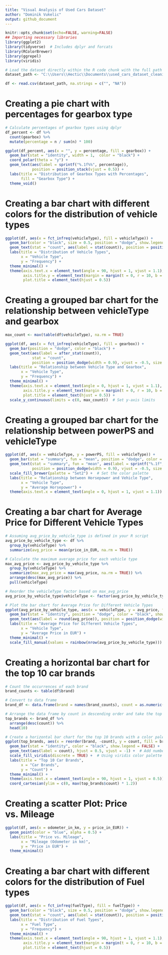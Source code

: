 ```yaml
---
title: "Visual Analysis of Used Cars Dataset"
author: "Dominik Vukelic"
output: github_document
---
```


```r
knitr::opts_chunk$set(echo=FALSE, warning=FALSE)
## Importing necessary libraries
library(ggplot2)
library(tidyverse)  # Includes dplyr and forcats
library(RColorBrewer)
library(ggrepel)
library(viridis)
```

```r
# Load the dataset directly within the R code chunk with the full path
dataset_path <- "C:\\Users\\Hectic\\Documents\\used_cars_dataset_cleaning\\cleaned starting file\\cleaned_autos.csv"

df <- read.csv(dataset_path, na.strings = c("", "NA"))
```

# Creating a pie chart with percentages for gearbox type

```r
# Calculate percentages of gearbox types using dplyr
df_percent <- df %>%
  count(gearbox) %>%
  mutate(percentage = n / sum(n) * 100)

ggplot(df_percent, aes(x = "", y = percentage, fill = gearbox)) +
  geom_bar(stat = "identity", width = 1,  color = "black") +
  coord_polar(theta = "y") +
  geom_text(aes(label = sprintf("%.1f%%", percentage)),
            position = position_stack(vjust = 0.5)) +
  labs(title = "Distribution of Gearbox Types with Percentages",
       fill = "Gearbox Type") +
  theme_void()
```

# Creating a bar chart with different colors for the distribution of vehicle types

```r
ggplot(df, aes(x = fct_infreq(vehicleType), fill = vehicleType)) +
  geom_bar(color = "black", size = 0.5, position = "dodge", show.legend = FALSE) +
  geom_text(stat = "count", aes(label = stat(count)), position = position_dodge(width = 0.9), vjust = -0.5) +  # Add numbers into the bars
  labs(title = "Distribution of Vehicle Types",
       x = "Vehicle Type",
       y = "Frequency") +
  theme_minimal() +
  theme(axis.text.x = element_text(angle = 90, hjust = 1, vjust = 1.1),
        axis.title.y = element_text(margin = margin(t = 0, r = 10, b = 0, l = 0)),
        plot.title = element_text(hjust = 0.5))
```

# Creating a grouped bar chart for the relationship between vehicleType and gearbox

```r
max_count <- max(table(df$vehicleType), na.rm = TRUE)

ggplot(df, aes(x = fct_infreq(vehicleType), fill = gearbox)) +
  geom_bar(position = "dodge", color = "black") +
  geom_text(aes(label = after_stat(count)),
            stat = "count",
            position = position_dodge(width = 0.9), vjust = -0.5, size = 3) +
  labs(title = "Relationship between Vehicle Type and Gearbox",
       x = "Vehicle Type",
       y = "Frequency") +
  theme_minimal() +
  theme(axis.text.x = element_text(angle = 0, hjust = 1, vjust = 1.1),
        axis.title.y = element_text(margin = margin(t = 0, r = 10, b = 0, l = 0)),
        plot.title = element_text(hjust = 0.5)) +
  scale_y_continuous(limits = c(0, max_count))  # Set y-axis limits
```

# Creating a grouped bar chart for the relationship between powerPS and vehicleType

```r
ggplot(df, aes(x = vehicleType, y = powerPS, fill = vehicleType)) +
  geom_bar(stat = "summary", fun = "mean", position = "dodge", color = "black", show.legend = FALSE) +
  geom_text(stat = "summary", fun = "mean", aes(label = sprintf("%.1f", after_stat(y))),
            position = position_dodge(width = 0.9), vjust = -0.5, size = 3) +  # Add numbers into the bars
  scale_fill_brewer(palette = "Set2") +  # Set the color palette
  labs(title = "Relationship between Horsepower and Vehicle Type",
       x = "Vehicle Type",
       y = "Average Horsepower") +
  theme(axis.text.x = element_text(angle = 0, hjust = 1, vjust = 1.1))
```

# Creating a bar chart for Average Price for Different Vehicle Types

```r

# Assuming avg_price_by_vehicle_type is defined in your R script
avg_price_by_vehicle_type <- df %>%
  group_by(vehicleType) %>%
  summarize(avg_price = mean(price_in_EUR, na.rm = TRUE))

# Calculate the maximum average price for each vehicle type
max_avg_price <- avg_price_by_vehicle_type %>%
  group_by(vehicleType) %>%
  summarize(max_avg_price = max(avg_price, na.rm = TRUE)) %>%
  arrange(desc(max_avg_price)) %>%
  pull(vehicleType)

# Reorder the vehicleType factor based on max_avg_price
avg_price_by_vehicle_type$vehicleType <- factor(avg_price_by_vehicle_type$vehicleType, levels = max_avg_price)

# Plot the bar chart for Average Price for Different Vehicle Types
ggplot(avg_price_by_vehicle_type, aes(x = vehicleType, y = avg_price, fill = vehicleType)) +
  geom_bar(stat = "identity", position = "dodge", color = "black", show.legend = FALSE) +
  geom_text(aes(label = round(avg_price)), position = position_dodge(width = 0.9), vjust = -0.5) +  # Add numbers above bars
  labs(title = "Average Price for Different Vehicle Types",
       x = "Vehicle Type",
       y = "Average Price in EUR") +
  theme_minimal() +
  scale_fill_manual(values = rainbow(nrow(avg_price_by_vehicle_type)))
```

# Creating a horizontal bar chart for the top 10 car brands

```r
# Count the occurrences of each brand
brand_counts <- table(df$brand)

# Convert to data frame
brand_df <- data.frame(brand = names(brand_counts), count = as.numeric(brand_counts))

# Arrange the data frame by count in descending order and take the top 10 brands
top_brands <- brand_df %>%
  arrange(desc(count)) %>%
  head(10)

# Create a horizontal bar chart for the top 10 brands with a color palette
ggplot(top_brands, aes(x = reorder(brand, -count), y = count, fill = brand)) +
  geom_bar(stat = "identity", color = "black", show.legend = FALSE) +
  geom_text(aes(label = count), hjust = 0.5, vjust = -1) +  # Add numbers above bars
  scale_fill_viridis(discrete = TRUE) +  # Using viridis color palette
  labs(title = "Top 10 Car Brands",
       x = "Car Brands",
       y = "Count") +
  theme_minimal() +
  theme(axis.text.x = element_text(angle = 90, hjust = 1, vjust = 0.5))+
  coord_cartesian(ylim = c(0, max(top_brands$count) * 1.2))

```

# Creating a scatter Plot: Price vs. Mileage

```r
ggplot(df, aes(x = odometer_in_km, y = price_in_EUR)) +
  geom_point(color = "blue", alpha = 0.5) +
  labs(title = "Price vs. Mileage",
       x = "Mileage (Odometer in km)",
       y = "Price in EUR") +
  theme_minimal()
```

# Creating a bar chart with different colors for the distribution of Fuel types

```r
ggplot(df, aes(x = fct_infreq(fuelType), fill = fuelType)) +
  geom_bar(color = "black", size = 0.5, position = "dodge", show.legend = FALSE) +
  geom_text(stat = "count", aes(label = stat(count)), position = position_dodge(width = 0.9), vjust = -0.5) +  # Add numbers into the bars
  labs(title = "Distribution of Fuel Types",
       x = "Fuel Type",
       y = "Frequency") +
  theme_minimal() +
  theme(axis.text.x = element_text(angle = 90, hjust = 1, vjust = 1.1),
        axis.title.y = element_text(margin = margin(t = 0, r = 10, b = 0, l = 0)),
        plot.title = element_text(hjust = 0.5))
```

